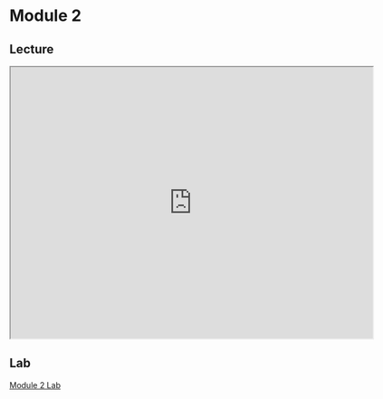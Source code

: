 # Module 2

## Lecture

<iframe src="https://drive.google.com/file/d/1mq6bvyuTsZCa-U2qr-Otgm3-4DJA6uYS/preview" width="640" height="480" allow="autoplay"></iframe>

## Lab
[Module 2 Lab](https://rnabio.org/module-02-alignment/0002/01/01/Intro_to_Alignment/)
